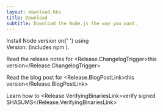 ```yaml
---
layout: download.hbs
title: Download
subtitle: Download the Node.js the way you want.
---
```


<section>
  Install Node version <Release.VersionDropdown /> on{' '}
  <Release.OperatingSystemDropdown /> using <Release.PlatformDropdown />
</section>

<section>
<Release.Status /> Version: <Release.Version /> (includes npm <Release.NpmVersion />).

Read the release notes for <Release.ChangelogTrigger>this version</Release.ChangelogTrigger>

Read the blog post for <Release.BlogPostLink>this version</Release.BlogPostLink>

Learn how to <Release.VerifyingBinariesLink>verify signed SHASUMS</Release.VerifyingBinariesLink>

</section>
